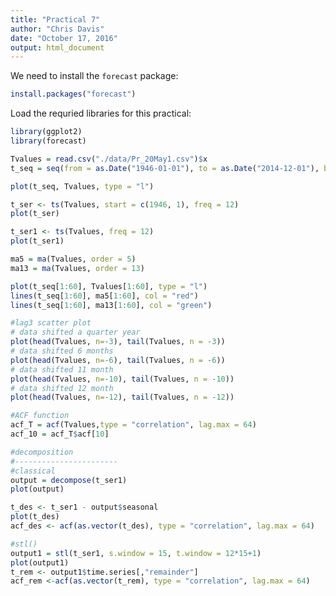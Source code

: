 ```yaml
---
title: "Practical 7"
author: "Chris Davis"
date: "October 17, 2016"
output: html_document
---
```


We need to install the `forecast` package:
```r
install.packages("forecast")
```

Load the requried libraries for this practical:
```r
library(ggplot2)
library(forecast)
```

```r
Tvalues = read.csv("./data/Pr_20May1.csv")$x
t_seq = seq(from = as.Date("1946-01-01"), to = as.Date("2014-12-01"), by = "1 month")

plot(t_seq, Tvalues, type = "l")

t_ser <- ts(Tvalues, start = c(1946, 1), freq = 12)
plot(t_ser)

t_ser1 <- ts(Tvalues, freq = 12)
plot(t_ser1)

ma5 = ma(Tvalues, order = 5)
ma13 = ma(Tvalues, order = 13)

plot(t_seq[1:60], Tvalues[1:60], type = "l")
lines(t_seq[1:60], ma5[1:60], col = "red")
lines(t_seq[1:60], ma13[1:60], col = "green")

#lag3 scatter plot
# data shifted a quarter year
plot(head(Tvalues, n=-3), tail(Tvalues, n = -3))
# data shifted 6 months
plot(head(Tvalues, n=-6), tail(Tvalues, n = -6))
# data shifted 11 month
plot(head(Tvalues, n=-10), tail(Tvalues, n = -10))
# data shifted 12 month
plot(head(Tvalues, n=-12), tail(Tvalues, n = -12))

#ACF function
acf_T = acf(Tvalues,type = "correlation", lag.max = 64)
acf_10 = acf_T$acf[10]

#decomposition
#-----------------------
#classical
output = decompose(t_ser1)
plot(output)

t_des <- t_ser1 - output$seasonal
plot(t_des)
acf_des <- acf(as.vector(t_des), type = "correlation", lag.max = 64)

#stl()
output1 = stl(t_ser1, s.window = 15, t.window = 12*15+1)
plot(output1)
t_rem <- output1$time.series[,"remainder"]
acf_rem <-acf(as.vector(t_rem), type = "correlation", lag.max = 64)

```